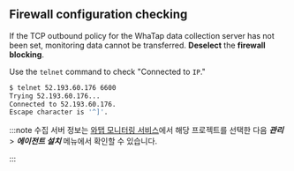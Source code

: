 ## Firewall configuration checking

If the TCP outbound policy for the WhaTap data collection server has not been set, monitoring data cannot be transferred. **Deselect** the **firewall blocking**.

Use the `telnet` command to check "Connected to `IP`."

```sh
$ telnet 52.193.60.176 6600
Trying 52.193.60.176...
Connected to 52.193.60.176.
Escape character is '^]'.
```

:::note
수집 서버 정보는 [와탭 모니터링 서비스](https://service.whatap.io/)에서 해당 프로젝트를 선택한 다음 **_관리_** > **_에이전트 설치_** 메뉴에서 확인할 수 있습니다.

<!-- 메뉴 경로 확인 필요 -->

:::
